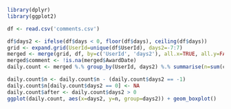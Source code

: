 ```r
library(dplyr)
library(ggplot2)

df <- read.csv('comments.csv')

df$days2 <- ifelse(df$days < 0, floor(df$days), ceiling(df$days))
grid <- expand.grid(UserId=unique(df$UserId), days2=-7:7)
merged <- merge(grid, df, by=c('UserId', 'days2'), all.x=TRUE, all.y=FALSE)
merged$comment <- !is.na(merged$AwardDate)
daily.count <- merged %.% group_by(UserId, days2) %.% summarise(n=sum(comment))

daily.count$n <- daily.count$n - (daily.count$days2 == -1)
daily.count$n[daily.count$days2 == 0] <- NA
daily.count$after <- daily.count$days2 > 0
ggplot(daily.count, aes(x=days2, y=n, group=days2)) + geom_boxplot()
```
